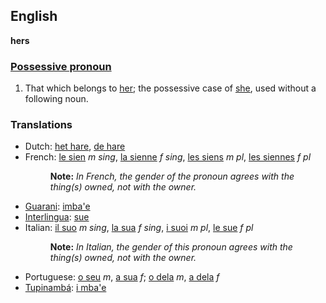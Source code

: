 ==English==
'''hers'''

===[[Possessive pronoun]]===
#That which belongs to [[her]]; the possessive case of [[she]], used without a following noun.

===Translations===

*Dutch: [[het hare]], [[de hare]]
*French: [[le sien]] ''m sing'', [[la sienne]] ''f sing'', [[les siens]] ''m pl'', [[les siennes]] ''f pl''
*:'''Note:''' ''In French, the gender of the pronoun agrees with the thing(s) owned, not with the owner.''
*[[Guarani]]: [[imba'e]]
*[[Interlingua]]: [[sue]]
*Italian: [[il suo]] ''m sing'', [[la sua]] ''f sing'', [[i suoi]] ''m pl'', [[le sue]] ''f pl''
*:'''Note:''' ''In Italian, the gender of this pronoun agrees with the thing(s) owned, not with the owner.''
*Portuguese: [[o seu]] ''m'', [[a sua]] ''f''; [[o dela]] ''m'', [[a dela]] ''f''
*[[Tupinambá]]: [[i mba'e]]